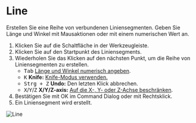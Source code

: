 
# Line

<Reference shortcut="Umschalt + A" command="Line" button="Werkzeugleiste" />

Erstellen Sie eine Reihe von verbundenen Liniensegmenten. Geben Sie Länge und Winkel mit Mausaktionen oder mit einem numerischen Wert an.

1. Klicken Sie auf die Schaltfläche <ButtonIcon type="button-line" /> in der Werkzeugleiste.
2. Klicken Sie auf den Startpunkt des Liniensegments.
3. Wiederholen Sie das Klicken auf den nächsten Punkt, um die Reihe von Liniensegmenten zu erstellen.
   - <kbd>Tab</kbd> [Länge und Winkel numerisch angeben](./sketching-essentials#specify-dimensions-numerically).
   - <kbd>K</kbd> **Knife:** [Knife-Modus verwenden.](./sketching-essentials#use-knife-mode)
   - <kbd>Strg + Z</kbd> **Undo:** Den letzten Klick abbrechen.
   - <kbd>X</kbd>/<kbd>Y</kbd>/<kbd>Z</kbd> **X/Y/Z-axis:** [Auf die X-, Y- oder Z-Achse beschränken](./sketching-essentials#constrain-to-an-axis).
4. Bestätigen Sie mit OK im Command Dialog oder mit Rechtsklick.
5. Ein Liniensegment wird erstellt.

![Line](/img/line.gif)